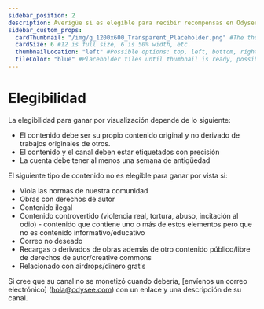 ```yaml
---
sidebar_position: 2
description: Averigüe si es elegible para recibir recompensas en Odysee.
sidebar_custom_props:
  cardThumbnail: "/img/g_1200x600_Transparent_Placeholder.png" #The thumbnail on the category card.
  cardSize: 6 #12 is full size, 6 is 50% width, etc.
  thumbnailLocation: "left" #Possible options: top, left, bottom, right, none
  tileColor: "blue" #Placeholder tiles until thumbnail is ready, possible options: blue, cream, darkpurple, lightpurple, mauve, orange, pink, none
---
```


# Elegibilidad

La elegibilidad para ganar por visualización depende de lo siguiente:

- El contenido debe ser su propio contenido original y no derivado de trabajos originales de otros.
- El contenido y el canal deben estar etiquetados con precisión
- La cuenta debe tener al menos una semana de antigüedad

El siguiente tipo de contenido no es elegible para ganar por vista si:

- Viola las normas de nuestra comunidad
- Obras con derechos de autor
- Contenido ilegal
- Contenido controvertido (violencia real, tortura, abuso, incitación al odio) - contenido que contiene uno o más de estos elementos pero que no es contenido informativo/educativo
- Correo no deseado
- Recargas o derivados de obras además de otro contenido público/libre de derechos de autor/creative commons
- Relacionado con airdrops/dinero gratis

Si cree que su canal no se monetizó cuando debería, [envíenos un correo electrónico] (hola@odysee.com) con un enlace y una descripción de su canal.